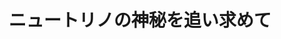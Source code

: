 ﻿---
title: "ニュートリノの神秘を追い求めて"
category: "理学院"
vol: 65
interviewee: "久世 正弘"
url: "http://www-kuze.phys.titech.ac.jp/kuzelab.html"
tags: ["構造","物質","素粒子","物理","原子"]
pdf: "65-1-kuze.pdf"
career: ""
pdfurl: "65-1-kuze/65-1-kuze.pdf"
preface: "物理学は、物の理（もののことわり）と言われるように物質を対象とする学問である。物理学の分野には、原子を構成している核子やさらに小さいクォークなど、微視的な視点を対象にする「素粒子物理学」と、宇宙全体の大規模構造から小さなところまでを巨視的な視点で研究を行う「宇宙物理学」という分野がある。これらは両極のスケールを研究対象にしているが、お互いに影響しあっている。今回は極小スケールの素粒子物理学のうちニュートリノに関する研究を行っている久世研究室の紹介をしていく。"
---
